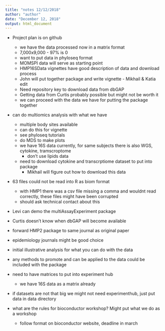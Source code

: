 ---
title: "notes 12/12/2018"
author: "author"
date: "December 12, 2018"
output: html_document
---


- Project plan is on github
  - we have the data processed now in a matrix format
  - 7,000x9,000 - 97% is 0
  - want to put data in phyloseq format
  - MOMSPI data will serve as starting point
  - HMP16SData vignettes have good description of data and download process
  - John will put together package and write vignette - Mikhail & Katia edit
  - Need repository key to download data from dbGAP
  - Getting data from Curtis probably possible but might not be worth it
  - we can proceed with the data we have for putting the package together

- can do multiomics analysis with what we have
  - multiple body sites available
  - can do this for vignette
  - see phyloseq tutorials
  - do MDS to make plots
  - we have 16S data currently, for same subjects there is also WGS, cytokine, tramscroptome
    - don't use lipids data
  - need to download cytokine and transcrptiome dataset to put into package
    - Mikhail will figure out how to download this data

- 63 files could not be read into R as biom format
  - with HMP1 there was a csv file missing a comma and wouldnt read correctly, these files might have been corrupted
  - should ask technical contact about this

- Levi can demo the multiAssayExperiment package

- Curtis doesn't know when dbGAP will become available

- forward HMP2 package to same journal as original paper
- epidemiology journals might be good choice
- initial illustrative analysis for what you can do with the data

- any methods to promote and can be applied to the data could be included with the package

- need to have matrices to put into experiment hub
  - we have 16S data as a matrix already
- if datasets are not that big we might not need experimenthub, just put data in data directory

- what are the rules for bioconductor workshop? Might put what we do as a workshop
  - follow format on bioconductor website, deadline in march
  